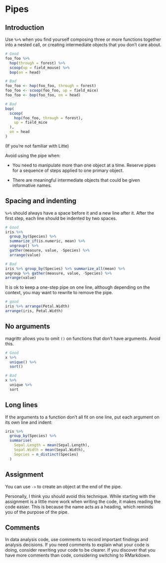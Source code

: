 # Pipes

## Introduction

Use `%>%` when you find yourself composing three or more functions together into a nested call, or creating intermediate objects that you don't care about.

```r
# Good
foo_foo %>%
  hop(through = forest) %>%
  scoop(up = field_mouse) %>%
  bop(on = head)

# Bad
foo_foo <- hop(foo_foo, through = forest)
foo_foo <- scoop(foo_foo, up = field_mice)
foo_foo <- bop(foo_foo, on = head)

# Bad
bop(
  scoop(
    hop(foo_foo, through = forest),
    up = field_mice
  ),
  on = head
)
```

(If you're not familiar with Litte)

Avoid using the pipe when:

* You need to manipulate more than one object at a time. Reserve pipes for a 
  sequence of steps applied to one primary object.
 
* There are meaningful intermediate objects that could be given
  informative names.

## Spacing and indenting

`%>%` should always have a space before it and a new line after it. After the first step, each line should be indented by two spaces.

```r
# Good
iris %>%
  group_by(Species) %>%
  summarize_if(is.numeric, mean) %>%
  ungroup() %>%
  gather(measure, value, -Species) %>%
  arrange(value)

# Bad
iris %>% group_by(Species) %>% summarize_all(mean) %>%
ungroup %>% gather(measure, value, -Species) %>%
arrange(value)
```

It is ok to keep a one-step pipe on one line, although depending on the context, you may want to rewrite to remove the pipe.

```r
# good
iris %>% arrange(Petal.Width)
arrange(iris, Petal.Width)
```

## No arguments

magrittr allows you to omit `()` on functions that don't have arguments. Avoid this.

```r
# Good
x %>% 
  unique() %>%
  sort()

# Bad
x %>% 
  unique %>%
  sort
```


## Long lines

If the arguments to a function don't all fit on one line, put each argument on its own line and indent:

```r
iris %>%
  group_by(Species) %>%
  summarise(
    Sepal.Length = mean(Sepal.Length),
    Sepal.Width = mean(Sepal.Width),
    Sepcies = n_distinct(Species)
  )
```

## Assignment

You can use `->` to create an object at the end of the pipe.

Personally, I think you should avoid this technique. While starting with the assignment is a little more work when writing the code, it makes reading the code easier. This is because the name acts as a heading, which reminds you of the purpose of the pipe.

## Comments

In data analysis code, use comments to record important findings and analysis decisions. If you need comments to explain what your code is doing, consider rewriting your code to be clearer. If you discover that you have more comments than code, considering switching to RMarkdown.

